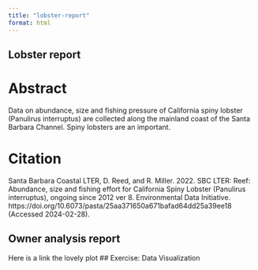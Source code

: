 ```yaml
---
title: "lobster-report"
format: html
---
```


## Lobster report

# Abstract
Data on abundance, size and fishing pressure of California spiny lobster (Panulirus interruptus) are collected along the mainland coast of the Santa Barbara Channel. Spiny lobsters are an important.

# Citation
Santa Barbara Coastal LTER, D. Reed, and R. Miller. 2022. SBC LTER: Reef: Abundance, size and fishing effort for California Spiny Lobster (Panulirus interruptus), ongoing since 2012 ver 8. Environmental Data Initiative. https://doi.org/10.6073/pasta/25aa371650a671bafad64dd25a39ee18 (Accessed 2024-02-28).

## Owner analysis report
Here is a link the lovely plot
## Exercise: Data Visualization
